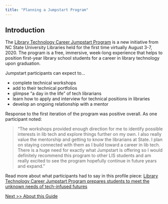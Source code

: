 ```yaml
---
title: "Planning a Jumpstart Program"
---
```


## Introduction ## 

The [Library Technology Career Jumpstart Program ](https://www.lib.ncsu.edu/jumpstart) is a new initiative from NC State University Libraries held for the first time virtually August 3-7, 2020. The program is a free, immersive, week-long experience that helps to position first-year library school students for a career in library technology upon graduation.

Jumpstart participants can expect to...

- complete technical workshops
- add to their technical portfolios
- glimpse “a day in the life” of tech librarians
- learn how to apply and interview for technical positions in libraries
- develop an ongoing relationship with a mentor

Response to the first iteration of the program was positive overall. As one participant noted: 

> “The workshops provided enough direction for me to identify possible interests in lib tech and explore things further on my own. I also really value the mentorship and getting to know the librarians at State. I plan on staying connected with them as I build toward a career in lib tech. There is a huge need for exactly what Jumpstart is offering so I would definitely recommend this program to other LIS students and am really excited to see the program hopefully continue in future years and expand. ”

Read more about what participants had to say in this profile piece: [Library Technology Career Jumpstart Program prepares students to meet the unknown needs of tech-infused futures](https://www.lib.ncsu.edu/stories/library-technology-career-jumpstart-program-prepares-students-meet-unknown-needs-tech)

[Next >> About this Guide](https://cullerth.github.io/jumpstart_website/about.html)


